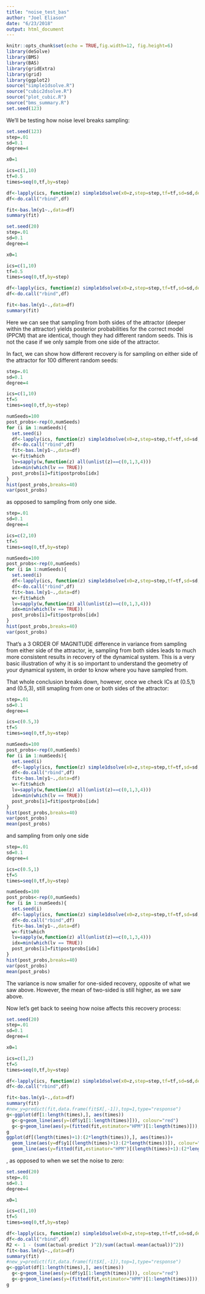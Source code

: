 ```yaml
---
title: "noise_test_bas"
author: "Joel Eliason"
date: "6/23/2018"
output: html_document
---
```


```r
knitr::opts_chunk$set(echo = TRUE,fig.width=12, fig.height=6)
library(deSolve)
library(BMS)
library(BAS)
library(gridExtra)
library(grid)
library(ggplot2)
source("simple1dsolve.R")
source("cubic2dsolve.R")
source("plot_cubic.R")
source("bms_summary.R")
set.seed(123)
```
We'll be testing how noise level breaks sampling:

```r
set.seed(123)
step=.01
sd=0.1
degree=4

x0=1

ics=c(1,10)
tf=0.5
times=seq(0,tf,by=step)

df<-lapply(ics, function(z) simple1dsolve(x0=z,step=step,tf=tf,sd=sd,degree=degree))
df<-do.call("rbind",df)

fit<-bas.lm(y1~.,data=df)
summary(fit)

```

```r
set.seed(20)
step=.01
sd=0.1
degree=4

x0=1

ics=c(1,10)
tf=0.5
times=seq(0,tf,by=step)

df<-lapply(ics, function(z) simple1dsolve(x0=z,step=step,tf=tf,sd=sd,degree=degree))
df<-do.call("rbind",df)

fit<-bas.lm(y1~.,data=df)
summary(fit)

```
Here we can see that sampling from both sides of the attractor (deeper within the attractor) yields posterior probabilities for the correct model (PPCM) that are identical, though they had different random seeds. This is not the case if we only sample from one side of the attractor.

In fact, we can show how different recovery is for sampling on either side of the attractor for 100 different random seeds:

```r
step=.01
sd=0.1
degree=4

ics=c(1,10)
tf=5
times=seq(0,tf,by=step)

numSeeds=100
post_probs<-rep(0,numSeeds)
for (i in 1:numSeeds){
  set.seed(i)
  df<-lapply(ics, function(z) simple1dsolve(x0=z,step=step,tf=tf,sd=sd,degree=degree))
  df<-do.call("rbind",df)
  fit<-bas.lm(y1~.,data=df)
  w<-fit$which
  lv=sapply(w,function(z) all(unlist(z)==c(0,1,3,4)))
  idx=min(which(lv == TRUE))
  post_probs[i]=fit$postprobs[idx]
}
hist(post_probs,breaks=40)
var(post_probs)
```

as opposed to sampling from only one side.

```r
step=.01
sd=0.1
degree=4

ics=c(2,10)
tf=5
times=seq(0,tf,by=step)

numSeeds=100
post_probs<-rep(0,numSeeds)
for (i in 1:numSeeds){
  set.seed(i)
  df<-lapply(ics, function(z) simple1dsolve(x0=z,step=step,tf=tf,sd=sd,degree=degree))
  df<-do.call("rbind",df)
  fit<-bas.lm(y1~.,data=df)
  w<-fit$which
  lv=sapply(w,function(z) all(unlist(z)==c(0,1,3,4)))
  idx=min(which(lv == TRUE))
  post_probs[i]=fit$postprobs[idx]
}
hist(post_probs,breaks=40)
var(post_probs)
```

That's a 3 ORDER OF MAGNITUDE difference in variance from sampling from either side of the attractor, ie, sampling from both sides leads to much more consistent results in recovery of the dynamical system. This is a very basic illustration of why it is so important to understand the geometry of your dynamical system, in order to know where  you have sampled from.

That whole conclusion breaks down, however, once we check ICs at (0.5,1) and (0.5,3), still smapling from one or both sides of the attractor:

```r
step=.01
sd=0.1
degree=4

ics=c(0.5,3)
tf=5
times=seq(0,tf,by=step)

numSeeds=100
post_probs<-rep(0,numSeeds)
for (i in 1:numSeeds){
  set.seed(i)
  df<-lapply(ics, function(z) simple1dsolve(x0=z,step=step,tf=tf,sd=sd,degree=degree))
  df<-do.call("rbind",df)
  fit<-bas.lm(y1~.,data=df)
  w<-fit$which
  lv=sapply(w,function(z) all(unlist(z)==c(0,1,3,4)))
  idx=min(which(lv == TRUE))
  post_probs[i]=fit$postprobs[idx]
}
hist(post_probs,breaks=40)
var(post_probs)
mean(post_probs)
```

and sampling from only one side

```r
step=.01
sd=0.1
degree=4

ics=c(0.5,1)
tf=5
times=seq(0,tf,by=step)

numSeeds=100
post_probs<-rep(0,numSeeds)
for (i in 1:numSeeds){
  set.seed(i)
  df<-lapply(ics, function(z) simple1dsolve(x0=z,step=step,tf=tf,sd=sd,degree=degree))
  df<-do.call("rbind",df)
  fit<-bas.lm(y1~.,data=df)
  w<-fit$which
  lv=sapply(w,function(z) all(unlist(z)==c(0,1,3,4)))
  idx=min(which(lv == TRUE))
  post_probs[i]=fit$postprobs[idx]
}
hist(post_probs,breaks=40)
var(post_probs)
mean(post_probs)
```

The variance is now smaller for one-sided recovery, opposite of what we saw above. However, the mean of two-sided is still higher, as we saw above.

Now let's get back to seeing how noise affects this recovery process:

```r
set.seed(20)
step=.01
sd=0.1
degree=4

x0=1

ics=c(1,2)
tf=5
times=seq(0,tf,by=step)

df<-lapply(ics, function(z) simple1dsolve(x0=z,step=step,tf=tf,sd=sd,degree=degree))
df<-do.call("rbind",df)

fit<-bas.lm(y1~.,data=df)
summary(fit)
#new_y=predict(fit,data.frame(fit$X[,-1]),top=1,type="response")
g<-ggplot(df[1:length(times),], aes(times))
  g<-g+geom_line(aes(y=(df$y1[1:length(times)])), colour="red")
  g<-g+geom_line(aes(y=(fitted(fit,estimator="HPM")[1:length(times)])), colour="green")
g
ggplot(df[(length(times)+1):(2*length(times)),], aes(times))+
  geom_line(aes(y=df$y1[(length(times)+1):(2*length(times))]), colour="red")+
  geom_line(aes(y=fitted(fit,estimator="HPM")[(length(times)+1):(2*length(times))]), colour="green")
```

, as opposed to when we set the noise to zero:

```r
set.seed(20)
step=.01
sd=0.1
degree=4

x0=1

ics=c(1,10)
tf=5
times=seq(0,tf,by=step)

df<-lapply(ics, function(z) simple1dsolve(x0=z,step=step,tf=tf,sd=sd,degree=degree))
df<-do.call("rbind",df)
R2 <- 1 - (sum((actual-predict )^2)/sum((actual-mean(actual))^2))
fit<-bas.lm(y1~.,data=df)
summary(fit)
#new_y=predict(fit,data.frame(fit$X[,-1]),top=1,type="response")
g<-ggplot(df[1:length(times),], aes(times))
  g<-g+geom_line(aes(y=(df$y1[1:length(times)])), colour="red")
  g<-g+geom_line(aes(y=(fitted(fit,estimator="HPM")[1:length(times)])), colour="green")
g
```
